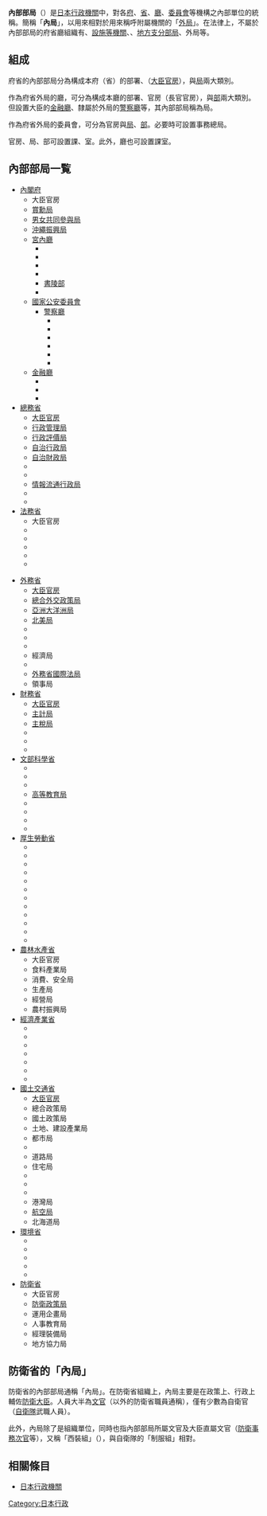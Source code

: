 '''內部部局'''（{{jpn|j=内部部局|hg=ないぶぶきょく|rm=naibu bukyoku|f=y}}）是[[日本行政機關|日本行政機關]]中，對各[[府|府]]、[[省|省]]、[[廳|廳]]、[[委員會|委員會]]等機構之內部單位的統稱。簡稱「'''內局'''」，以用來相對於用來稱呼附屬機關的「[[外局|外局]]」。在法律上，不屬於內部部局的府省廳組織有{{link-ja|審議會 (日本)|審議会|審議會等}}、[[設施等機關|設施等機關]]、{{link-ja|特別機關|特別の機関}}、[[地方支分部局|地方支分部局]]、外局等。

== 組成 ==
府省的內部部局分為構成本府（省）的部署、{{link-ja|官房|官房}}（[[大臣官房|大臣官房]]），與[[局|局]]兩大類別。

作為府省外局的廳，可分為構成本廳的部署、官房（長官官房），與[[部|部]]兩大類別。但設置大臣的[[金融廳|金融廳]]、隸屬於外局的[[警察廳_(日本)|警察廳]]等，其內部部局稱為局。

作為府省外局的委員會，可分為官房與[[局|局]]、[[部|部]]。必要時可設置事務總局。

官房、局、部可設置課、室。此外，廳也可設置課室。

== 內部部局一覧 ==
*[[內閣府|內閣府]]
**大臣官房
**[[賞勳局|賞勳局]]
**[[男女共同參與局|男女共同參與局]]
**[[沖繩振興局|沖繩振興局]]
**[[宮內廳|宮內廳]]
***{{link-ja|宮內廳長官官房|宮内庁長官官房|長官官房}}
***{{link-ja|宮內廳侍從職|宮内庁侍従職|侍從職}}
***{{link-ja|宮內廳東宮職|宮内庁東宮職|東宮職}}
***{{link-ja|宮內廳式部職|宮内庁式部職|式部職}}
***[[宮內廳書陵部|書陵部]]
***{{link-ja|宮內廳管理部|宮内庁管理部|管理部}}
**[[國家公安委員會|國家公安委員會]]
***[[警察廳_(日本)|警察廳]]
****{{link-ja|警察廳長官官房|警察庁長官官房|長官官房}}
****{{link-ja|警察廳生活安全局|生活安全局|生活安全局}}
****{{link-ja|警察廳刑事局|警察庁刑事局|刑事局}}
****{{link-ja|警察廳交通局|警察庁交通局|交通局}}
****{{link-ja|警察廳警備局|警備局|警備局}}
****{{link-ja|警察廳情報通信局|情報通信局|情報通信局}}
**[[金融廳|金融廳]]
***{{link-ja|金融廳總務企劃局|総務企画局|總務企劃局}}
***{{link-ja|金融廳檢査局|検査局|檢査局}}
***{{link-ja|金融廳監督局|監督局|監督局}}
*[[總務省|總務省]]
**[[總務省大臣官房|大臣官房]]
**[[行政管理局|行政管理局]]
**[[行政評價局|行政評價局]]
**[[自治行政局|自治行政局]]
**[[自治財政局|自治財政局]]
**{{link-ja|總務省自治稅務局|自治税務局|自治稅務局}}
**{{link-ja|情報通信國際戰略局|情報通信国際戦略局}}
**[[情報流通行政局|情報流通行政局]]
**{{link-ja|總合通信基盤局|総合通信基盤局}}
**{{link-ja|總務省統計局|統計局|統計局}}
*[[法務省|法務省]]
**大臣官房
**{{link-ja|法務省民事局|民事局|民事局}}
**{{link-ja|法務省刑事局|法務省刑事局|刑事局}}
**{{link-ja|法務省矯正局|矯正局|矯正局}}
**{{link-ja|法務省保護局|保護局|保護局}}
**{{link-ja|人權擁護局|人権擁護局}}

*[[日本外務省|外務省]]
**[[外務省大臣官房|大臣官房]]
**[[外務省總合外交政策局|總合外交政策局]]
**[[外務省亞洲大洋洲局|亞洲大洋洲局]]
**[[外務省北美局|北美局]]
**{{link-ja|外務省中南美局|中南米局|中南美局}}
**{{link-ja|外務省歐洲局|欧州局|歐洲局}}
**{{link-ja|外務省中東非洲局|中東アフリカ局|中東非洲局}}
**經濟局
**{{link-ja|外務省國際協力局|国際協力局}}
**[[外務省國際法局|外務省國際法局]]
**領事局
*[[財務省_(日本)|財務省]]
**[[財務省大臣官房|大臣官房]]
**[[財務省主計局|主計局]]
**[[財務省主稅局|主稅局]]
**{{link-ja|財務省關稅局|関税局|關稅局}}
**{{link-ja|財務省理財局|理財局|理財局}}
**{{link-ja|財務省國際局|財務省国際局|國際局}}
*[[文部科學省|文部科學省]]
**{{link-ja|文部科學省大臣官房|文部科学省大臣官房|大臣官房}}
**{{link-ja|文部科學省生涯學習政策局|生涯学習政策局|生涯學習政策局}}
**{{link-ja|文部科學省初等中等教育局|初等中等教育局|初等中等教育局}}
**[[高等教育局_(日本)|高等教育局]]
**{{link-ja|文部科學省科學技術、學術政策局|科学技術・学術政策局|科學技術、學術政策局}}
**{{link-ja|文部科學省研究振興局|研究振興局|研究振興局}}
**{{link-ja|文部科學省研究開發局|研究開発局|研究開發局}}
**{{link-ja|文部科學省體育、青少年局|スポーツ・青少年局|體育、青少年局}}
*[[厚生勞動省|厚生勞動省]]
**{{link-ja|厚生勞動省大臣官房|厚生労働省大臣官房|大臣官房}}
**{{link-ja|厚生勞動省醫政局|医政局|醫政局}}
**{{link-ja|厚生勞動省健康局|健康局|健康局}}
**{{link-ja|厚生勞動省醫藥食品局|医薬食品局|醫藥食品局}}
**{{link-ja|厚生勞動省勞動基準局|労働基準局|勞動基準局}}
**{{link-ja|厚生勞動省職業安定局|職業安定局|職業安定局}}
**{{link-ja|厚生勞動省職業能力開發局|職業能力開発局|職業能力開發局}}
**{{link-ja|厚生勞動省雇用均等、兒童家庭局|雇用均等・児童家庭局|雇用均等、兒童家庭局}}
**{{link-ja|厚生勞動省社會、援護局|社会・援護局|社會、援護局}}
**{{link-ja|厚生勞動省老健局|老健局|老健局}}
**{{link-ja|厚生勞動省保險局|保険局|保險局}}
**{{link-ja|厚生勞動省年金局|年金局|年金局}}
*[[農林水產省|農林水產省]]
**大臣官房
**食料產業局
**消費、安全局
**生產局
**經營局
**農村振興局
*[[經濟產業省|經濟產業省]]
**{{link-ja|經濟產業省大臣官房|経済産業省大臣官房|大臣官房}}
**{{link-ja|經濟產業省經濟產業政策局|経済産業政策局|經濟產業政策局}}
**{{link-ja|經濟產業省通商政策局|通商政策局|通商政策局}}
**{{link-ja|經濟產業省貿易經濟協力局|貿易経済協力局|貿易經濟協力局}}
**{{link-ja|經濟產業省產業技術環境局|産業技術環境局|產業技術環境局}}
**{{link-ja|經濟產業省製造產業局|製造産業局|製造產業局}}
**{{link-ja|經濟產業省商務情報政策局|商務情報政策局|商務情報政策局}}
*[[國土交通省|國土交通省]]
**[[國土交通省大臣官房|大臣官房]]
**總合政策局
**國土政策局
**土地、建設產業局
**都市局
**{{link-ja|國土交通省水管理、國土保全局|水管理・国土保全局|水管理、國土保全局}}
**道路局
**住宅局
**{{link-ja|國土交通省鐵道局|鉄道局|鐵道局}}
**{{link-ja|國土交通省自動車局|自動車局|自動車局}}
**{{link-ja|國土交通省海事局|海事局|海事局}}
**港灣局
**[[國土交通省航空局|航空局]]
**北海道局
*[[環境省|環境省]]
**{{link-ja|環境省大臣官房|環境省大臣官房|大臣官房}}
**{{link-ja|環境省總合環境政策局|総合環境政策局|總合環境政策局}}
**{{link-ja|環境省地球環境局|地球環境局}}
**{{link-ja|環境省水、大氣環境局|水・大気環境局|水、大氣環境局}}
**{{link-ja|環境省自然環境局|自然環境局|自然環境局}}
*[[防衛省|防衛省]]
**大臣官房
**[[防衛省防衛政策局|防衛政策局]]
**運用企畫局
**人事教育局
**經理裝備局
**地方協力局

== 防衛省的「內局」 ==
防衛省的內部部局通稱「內局」。在防衛省組織上，內局主要是在政策上、行政上輔佐[[防衛大臣|防衛大臣]]。人員大半為[[文官|文官]]（{{link-ja|自衛官|自衛官}}以外的防衛省職員通稱），僅有少數為自衛官（[[自衛隊|自衛隊]]武職人員）。

此外，內局除了是組織單位，同時也指內部部局所屬文官及大臣直屬文官（[[事務次官|防衛事務次官]]等），又稱「西裝組」（{{lang|ja|背広組}}），與自衛隊的「制服組」相對。

== 相關條目 ==
*[[日本行政機關|日本行政機關]]

{{DEFAULTSORT:Naibu Bukyoku}}
[[Category:日本行政|Category:日本行政]]